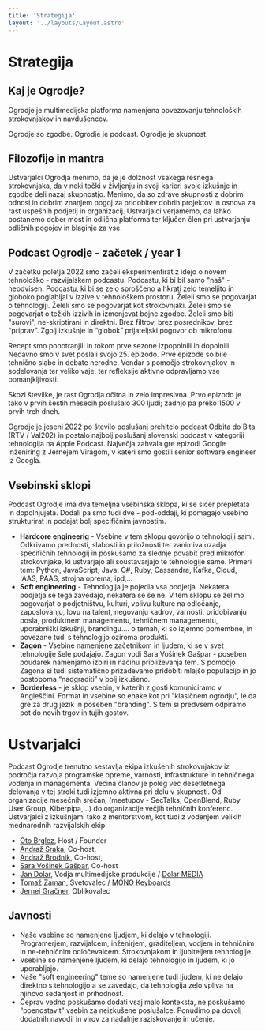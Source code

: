 ```yaml
---
title: 'Strategija'
layout: '../layouts/Layout.astro'
---
```

# Strategija

## Kaj je Ogrodje?

Ogrodje je multimedijska platforma namenjena povezovanju tehnoloških strokovnjakov in navdušencev.

Ogrodje so zgodbe. Ogrodje je podcast. Ogrodje je skupnost.

## Filozofije in mantra

Ustvarjalci Ogrodja menimo, da je je dolžnost vsakega resnega strokovnjaka, da v neki točki v življenju in svoji
karieri svoje izkušnje in zgodbe deli nazaj skupnostjo. Menimo, da so zdrave skupnosti z
dobrimi odnosi in dobrim znanjem pogoj za pridobitev dobrih projektov in
osnova za rast uspešnih podjetij in organizacij. Ustvarjalci verjamemo, da lahko postanemo dober most in odlična
platforma ter ključen člen pri ustvarjanju odličnih pogojev in blaginje za vse.

## Podcast Ogrodje - začetek / year 1

V začetku poletja 2022 smo začeli eksperimentirat z idejo o novem tehnološko - razvijalskem podcastu. Podcastu, ki bi bil samo "naš" - neodvisen.
Podcastu, ki bi se zelo sproščeno a hkrati zelo temeljito in globoko poglabljal v izzive v tehnološkem prostoru. Želeli smo se pogovarjat o tehnologiji.
Želeli smo se pogovarjat kot strokovnjaki. Želeli smo se pogovarjat o težkih izzivih in izmenjevat bojne zgodbe. Želeli smo biti "surovi", ne-skriptirani in direktni.
Brez filtrov, brez posrednikov, brez “priprav”. Zgolj izkušnje in “globok” prijateljski pogovor ob mikrofonu.

Recept smo ponotranjili in tokom prve sezone izpopolnili in dopolnili. Nedavno smo v svet poslali svojo 25. epizodo.
Prve epizode so bile tehnično slabe in debate nerodne. Vendar s pomočjo strokovnjakov in sodelovanja ter veliko vaje, ter refleksije aktivno odpravljamo vse pomanjkljivosti.

Skozi številke, je rast Ogrodja očitna in zelo impresivna. Prvo epizodo je tako v prvih šestih mesecih poslušalo 300 ljudi; zadnjo pa preko 1500 v prvih treh dneh.

Ogrodje je jeseni 2022 po število poslušanj prehitelo podcast Odbita do Bita (RTV / Val202) in postalo najbolj poslušanj slovenski podcast v
kategoriji tehnologija na Apple Podcast. Največja zahvala gre epizodi Google inženiring z Jernejem Viragom, v kateri smo gostili senior software engineer iz Googla.

## Vsebinski sklopi

Podcast Ogrodje ima dva temeljna vsebinska sklopa, ki se sicer prepletata in dopolnjujeta. Dodali pa smo tudi dve - pod-oddaji, ki pomagajo vsebino strukturirat in podajat bolj specifičnim javnostim.

* **Hardcore engineerig** - Vsebine v tem sklopu govorijo o tehnologiji sami. Odkrivamo prednosti, slabosti in priložnosti ter zanimiva ozadja specifičnih tehnologij in poskušamo za slednje povabit pred mikrofon strokovnjake, ki ustvarjajo ali soustavarjajo te tehnologije same. Primeri tem: Python, JavaScript, Java, C#, Ruby, Cassandra, Kafka, Cloud, IAAS, PAAS, strojna oprema, ipd,...
* **Soft engineering** - Tehnologija je pojedla vsa podjetja. Nekatera podjetja se tega zavedajo, nekatera se še ne. V tem sklopu se želimo pogovarjat o podjetništvu, kulturi, vplivu kulture na odločanje, zaposlovanju, lovu na talent, negovanju kadrov, varnosti, pridobivanju posla, produktnem managementu, tehničnem managementu, uporabniški izkušnji, brandingu.... o temah, ki so izjemno pomembne, in povezane tudi s tehnologijo oziroma produkti.
* **Zagon** - Vsebine namenjene začetnikom in ljudem, ki se v svet tehnologije šele podajajo. Zagon vodi Sara Vošinek Gašpar - poseben poudarek namenjamo izbiri in načinu približevanja tem.
S pomočjo Zagona si tudi sistematično prizadevamo pridobiti mlajšo populacijo in jo postopoma “nadgraditi” v bolj izkušeno.
* **Borderless** - je sklop vsebin, v katerih z gosti komuniciramo v Angleščini. Format in vsebine so enake kot pri "klasičnem ogrodju", le da gre za drug jezik in poseben "branding".
S tem si predvsem odpiramo pot do novih trgov in tujih gostov.

# Ustvarjalci

Podcast Ogrodje trenutno sestavlja ekipa izkušenih strokovnjakov iz področja razvoja programske opreme, varnosti, infrastrukture in tehničnega vodenja in managementa. Večina članov je poleg več desetletnega delovanja v tej stroki tudi izjemno aktivna pri delu v skupnosti. Od organizacije mesečnih srečanj (meetupov - SecTalks, OpenBlend, Ruby User Group, Kiberpipa,...) do organizacije večjih tehničnih konferenc. Ustvarjalci z izkušnjami tako z mentorstvom, kot tudi z vodenjem velikih mednarodnih razvijalskih ekip.

* [Oto Brglez](https://www.linkedin.com/in/otobrglez/), Host / Founder
* [Andraž Sraka](https://www.linkedin.com/in/andrazsraka/), Co-host,
* [Andraž Brodnik](https://www.linkedin.com/in/brodul/), Co-host,
* [Sara Vošinek Gašpar](https://www.linkedin.com/in/saramugen/), Co-host
* [Jan Dolar](https://www.linkedin.com/in/jan-dolar-436486120/), Vodja multimedijske produkcije / [Dolar MEDIA](http://www.dolarmedia.si/)
* [Tomaž Zaman](https://www.linkedin.com/in/tomaz-zaman-93899010/), Svetovalec / [MONO Keyboards](https://www.mono-keyboards.com/)
* [Jernej Gračner](https://www.linkedin.com/in/jernejg), Oblikovalec

## Javnosti

* Naše vsebine so namenjene ljudjem, ki delajo v tehnologiji. Programerjem, razvijalcem, inženirjem, graditeljem, vodjem in tehničnim in ne-tehničnim odločevalcem.
Strokovnjakom in ljubiteljem tehnologije.
* Vsebine so namenjene ljudem, ki delajo tehnologijo in ljudem, ki jo uporabljajo.
* Naše "soft engineering" teme so namenjene tudi ljudem, ki ne delajo direktno s tehnologijo a se zavedajo, da tehnologija zelo vpliva na njihovo sedanjost in prihodnost.
* Čeprav vedno poskušamo dodati vsaj malo konteksta, ne poskušamo “poenostavit” vsebin za neizkušene poslušalce. Ponudimo pa dovolj dodatnih navodil in virov za nadalnje raziskovanje in učenje.
